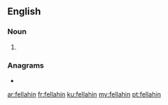 ==English==

===Noun===
{{head|en|noun plural form}}
# {{plural of|fellah|lang=en}}

===Anagrams===
* {{l|en|half-line}}

[[ar:fellahin]]
[[fr:fellahin]]
[[ku:fellahin]]
[[my:fellahin]]
[[pt:fellahin]]